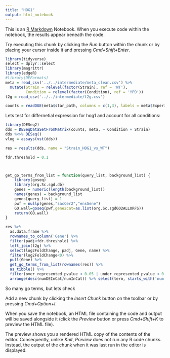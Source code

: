 ```yaml
---
title: "HOG1"
output: html_notebook
---
```


This is an [R Markdown](http://rmarkdown.rstudio.com) Notebook. When you execute code within the notebook, the results appear beneath the code. 

Try executing this chunk by clicking the *Run* button within the chunk or by placing your cursor inside it and pressing *Cmd+Shift+Enter*. 

```r
library(tidyverse)
select = dplyr::select
library(magrittr)
library(edgeR)
#library(DEFormats)
meta = read_csv('../../intermediate/meta_clean.csv') %>%
  mutate(Strain = relevel(factor(Strain), ref = 'WT'),
         Condition = relevel(factor(Condition), ref = 'YPD'))
t2g = read_csv('../../intermediate/t2g.csv')

counts = readDGE(meta$star_path, columns = c(1,3), labels = meta$Experiment)[-c(1:3),]
```

Lets test for differnetial expression for hog1 and account for all conditions:

```r
library(DESeq2)
dds = DESeqDataSetFromMatrix(counts, meta, ~ Condition + Strain)
dds %<>% DESeq()
vlog = assays(vst(dds))
```

```r
res = results(dds, name = "Strain_HOG1_vs_WT")
```

```r
fdr.threshold = 0.1



get_go_terms_from_list = function(query_list, background_list) {
    library(goseq)
    library(org.Sc.sgd.db)
    genes = numeric(length(background_list))
    names(genes) = background_list
    genes[query_list] = 1
    pwf = nullp(genes,"sacCer2","ensGene")
    GO.wall=goseq(pwf,gene2cat=as.list(org.Sc.sgdGO2ALLORFS))
    return(GO.wall)
}

res %>% 
  as.data.frame %>% 
  rownames_to_column('Gene') %>% 
  filter(padj<fdr.threshold) %>% 
  left_join(t2g) %>% 
  select(log2FoldChange, padj, Gene, name) %>% 
  filter(log2FoldChange<0) %>% 
  pull(Gene) %>% 
  get_go_terms_from_list(rownames(res)) %>% 
  as_tibble() %>%
  filter(over_represented_pvalue < 0.05 | under_represented_pvalue < 0.05) %>%
  arrange(desc(numDEInCat/numInCat)) %>% select(term, starts_with('num'), ends_with('pvalue'))
```

So many go terms, but lets check 


Add a new chunk by clicking the *Insert Chunk* button on the toolbar or by pressing *Cmd+Option+I*.

When you save the notebook, an HTML file containing the code and output will be saved alongside it (click the *Preview* button or press *Cmd+Shift+K* to preview the HTML file). 

The preview shows you a rendered HTML copy of the contents of the editor. Consequently, unlike *Knit*, *Preview* does not run any R code chunks. Instead, the output of the chunk when it was last run in the editor is displayed.


